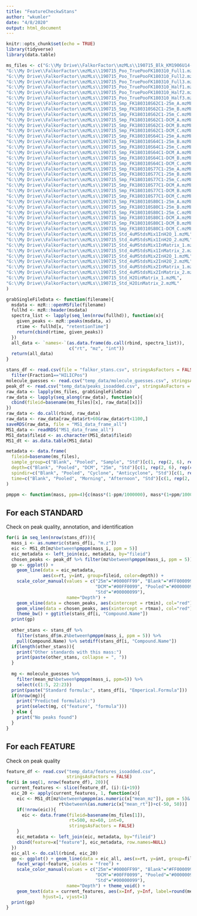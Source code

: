 ```yaml
---
title: "FeatureCheckwStans"
author: "wkumler"
date: "4/8/2020"
output: html_document
---
```


```r
knitr::opts_chunk$set(echo = TRUE)
library(tidyverse)
library(data.table)

ms_files <- c("G:\\My Drive\\FalkorFactor\\mzMLs\\190715_Blk_KM1906U14-Blk_C.mzML", 
"G:\\My Drive\\FalkorFactor\\mzMLs\\190715_Poo_TruePooFK180310_Full1.mzML", 
"G:\\My Drive\\FalkorFactor\\mzMLs\\190715_Poo_TruePooFK180310_Full2.mzML", 
"G:\\My Drive\\FalkorFactor\\mzMLs\\190715_Poo_TruePooFK180310_Full3.mzML", 
"G:\\My Drive\\FalkorFactor\\mzMLs\\190715_Poo_TruePooFK180310_Half1.mzML", 
"G:\\My Drive\\FalkorFactor\\mzMLs\\190715_Poo_TruePooFK180310_Half2.mzML", 
"G:\\My Drive\\FalkorFactor\\mzMLs\\190715_Poo_TruePooFK180310_Half3.mzML", 
"G:\\My Drive\\FalkorFactor\\mzMLs\\190715_Smp_FK180310S62C1-25m_A.mzML", 
"G:\\My Drive\\FalkorFactor\\mzMLs\\190715_Smp_FK180310S62C1-25m_B.mzML", 
"G:\\My Drive\\FalkorFactor\\mzMLs\\190715_Smp_FK180310S62C1-25m_C.mzML", 
"G:\\My Drive\\FalkorFactor\\mzMLs\\190715_Smp_FK180310S62C1-DCM_A.mzML", 
"G:\\My Drive\\FalkorFactor\\mzMLs\\190715_Smp_FK180310S62C1-DCM_B.mzML", 
"G:\\My Drive\\FalkorFactor\\mzMLs\\190715_Smp_FK180310S62C1-DCM_C.mzML", 
"G:\\My Drive\\FalkorFactor\\mzMLs\\190715_Smp_FK180310S64C1-25m_A.mzML", 
"G:\\My Drive\\FalkorFactor\\mzMLs\\190715_Smp_FK180310S64C1-25m_B.mzML", 
"G:\\My Drive\\FalkorFactor\\mzMLs\\190715_Smp_FK180310S64C1-25m_C.mzML", 
"G:\\My Drive\\FalkorFactor\\mzMLs\\190715_Smp_FK180310S64C1-DCM_A.mzML", 
"G:\\My Drive\\FalkorFactor\\mzMLs\\190715_Smp_FK180310S64C1-DCM_B.mzML", 
"G:\\My Drive\\FalkorFactor\\mzMLs\\190715_Smp_FK180310S64C1-DCM_C.mzML", 
"G:\\My Drive\\FalkorFactor\\mzMLs\\190715_Smp_FK180310S77C1-25m_A.mzML", 
"G:\\My Drive\\FalkorFactor\\mzMLs\\190715_Smp_FK180310S77C1-25m_B.mzML", 
"G:\\My Drive\\FalkorFactor\\mzMLs\\190715_Smp_FK180310S77C1-25m_C.mzML", 
"G:\\My Drive\\FalkorFactor\\mzMLs\\190715_Smp_FK180310S77C1-DCM_A.mzML", 
"G:\\My Drive\\FalkorFactor\\mzMLs\\190715_Smp_FK180310S77C1-DCM_B.mzML", 
"G:\\My Drive\\FalkorFactor\\mzMLs\\190715_Smp_FK180310S77C1-DCM_C.mzML", 
"G:\\My Drive\\FalkorFactor\\mzMLs\\190715_Smp_FK180310S80C1-25m_A.mzML", 
"G:\\My Drive\\FalkorFactor\\mzMLs\\190715_Smp_FK180310S80C1-25m_B.mzML", 
"G:\\My Drive\\FalkorFactor\\mzMLs\\190715_Smp_FK180310S80C1-25m_C.mzML", 
"G:\\My Drive\\FalkorFactor\\mzMLs\\190715_Smp_FK180310S80C1-DCM_A.mzML", 
"G:\\My Drive\\FalkorFactor\\mzMLs\\190715_Smp_FK180310S80C1-DCM_B.mzML", 
"G:\\My Drive\\FalkorFactor\\mzMLs\\190715_Smp_FK180310S80C1-DCM_C.mzML", 
"G:\\My Drive\\FalkorFactor\\mzMLs\\190715_Std_4uMStdsMix1InH2O_1.mzML", 
"G:\\My Drive\\FalkorFactor\\mzMLs\\190715_Std_4uMStdsMix1InH2O_2.mzML", 
"G:\\My Drive\\FalkorFactor\\mzMLs\\190715_Std_4uMStdsMix1InMatrix_1.mzML", 
"G:\\My Drive\\FalkorFactor\\mzMLs\\190715_Std_4uMStdsMix1InMatrix_2.mzML", 
"G:\\My Drive\\FalkorFactor\\mzMLs\\190715_Std_4uMStdsMix2InH2O_1.mzML", 
"G:\\My Drive\\FalkorFactor\\mzMLs\\190715_Std_4uMStdsMix2InH2O_2.mzML", 
"G:\\My Drive\\FalkorFactor\\mzMLs\\190715_Std_4uMStdsMix2InMatrix_1.mzML", 
"G:\\My Drive\\FalkorFactor\\mzMLs\\190715_Std_4uMStdsMix2InMatrix_2.mzML", 
"G:\\My Drive\\FalkorFactor\\mzMLs\\190715_Std_H2OinMatrix_1.mzML", 
"G:\\My Drive\\FalkorFactor\\mzMLs\\190715_Std_H2OinMatrix_2.mzML"
)

grabSingleFileData <- function(filename){
  msdata <- mzR:::openMSfile(filename)
  fullhd <- mzR::header(msdata)
  spectra_list <- lapply(seq_len(nrow(fullhd)), function(x){
    given_peaks <- mzR::peaks(msdata, x)
    rtime <- fullhd[x, "retentionTime"]
    return(cbind(rtime, given_peaks))
  })
  all_data <- `names<-`(as.data.frame(do.call(rbind, spectra_list)), 
                        c("rt", "mz", "int"))
  return(all_data)
}
```


```r
stans_df <- read.csv(file = "falkor_stans.csv", stringsAsFactors = FALSE) %>%
  filter(Fraction1=="HILICPos")
molecule_guesses <- read.csv("temp_data/molecule_guesses.csv", stringsAsFactors = FALSE)
peak_df <- read.csv("temp_data/peaks_isoadded.csv", stringsAsFactors = FALSE)
raw_data <- lapply(ms_files, grabSingleFileData)
raw_data <- lapply(seq_along(raw_data), function(x){
  cbind(fileid=basename(ms_files)[x], raw_data[[x]])
})
raw_data <- do.call(rbind, raw_data)
raw_data <- raw_data[raw_data$rt>60&raw_data$rt<1100,]
saveRDS(raw_data, file = "MS1_data_frame_all")
MS1_data <- readRDS("MS1_data_frame_all")
MS1_data$fileid <- as.character(MS1_data$fileid)
MS1_dt <- as.data.table(MS1_data)

metadata <- data.frame(
  fileid=basename(ms_files),
  sample_group=c("Blank", "Pooled", "Sample", "Std")[c(1, rep(2, 6), rep(3, 24), rep(4, 10))],
  depth=c("Blank", "Pooled", "DCM", "25m", "Std")[c(1, rep(2, 6), rep(c(rep(3, 3), rep(4, 3)), 4), rep(5, 10))],
  spindir=c("Blank", "Pooled", "Cyclone", "Anticyclone", "Std")[c(1, rep(2, 6), rep(3, 12), rep(4, 12), rep(5, 10))],
  time=c("Blank", "Pooled", "Morning", "Afternoon", "Std")[c(1, rep(2, 6), rep(c(rep(3, 6), rep(4, 6)), 2), rep(5, 10))], stringsAsFactors = FALSE
)

pmppm <- function(mass, ppm=4){c(mass*(1-ppm/1000000), mass*(1+ppm/1000000))}
```


## For each STANDARD

Check on peak quality, annotation, and identification

```r
for(i in seq_len(nrow(stans_df))){
  mass_i <- as.numeric(stans_df[i, "m.z"])
  eic <- MS1_dt[mz%between%pmppm(mass_i, ppm = 5)]
  eic_metadata <- left_join(eic, metadata, by="fileid")
  chosen_peaks <- peak_df %>% filter(mz%between%pmppm(mass_i, ppm = 5))
  gp <- ggplot() + 
    geom_line(data = eic_metadata, 
              aes(x=rt, y=int, group=fileid, color=depth)) +
    scale_color_manual(values = c("25m"="#0000FF99", "Blank"="#FF000099", 
                                  "DCM"="#00FF0099", "Pooled"="#00000099",
                                  "Std"="#00000099"), 
                       name="Depth") +
    geom_vline(data = chosen_peaks, aes(xintercept = rtmin), col="red") +
    geom_vline(data = chosen_peaks, aes(xintercept = rtmax), col="red") +
    theme_bw() + ggtitle(stans_df[i, "Compound.Name"])
  print(gp)
  
  other_stans <- stans_df %>%
    filter(stans_df$m.z%between%pmppm(mass_i, ppm = 5)) %>%
    pull(Compound.Name) %>% setdiff(stans_df[i, "Compound.Name"])
  if(length(other_stans)){
    print("Other standards with this mass:")
    print(paste(other_stans, collapse = ", "))
  }
  
  mg <- molecule_guesses %>%
    filter(mean_mz%between%pmppm(mass_i, ppm=5)) %>%
    select(c(1:5, 22:23))
  print(paste("Standard formula:", stans_df[i, "Emperical.Formula"]))
  if(nrow(mg)){
    print("Predicted formula(s):")
    print(select(mg, c("feature", "formula")))
  } else {
    print("No peaks found")
  }
}
```

## For each FEATURE

Check on peak quality

```r
feature_df <- read.csv("temp_data/features_isoadded.csv", 
                       stringsAsFactors = FALSE)
for(i in seq(1, nrow(feature_df), 20)){
  current_features <- slice(feature_df, (i):(i+19))
  eic_20 <- apply(current_features, 1, function(x){
    eic <- MS1_dt[mz%between%pmppm(as.numeric(x["mean_mz"]), ppm = 5)&
                    rt%between%(as.numeric(x["mean_rt"])+c(-50, 50))]
    if(!nrow(eic)){
      eic <- data.frame(fileid=basename(ms_files[1]), 
                        rt=500, mz=60, int=0,
                        stringsAsFactors = FALSE)
    }
    eic_metadata <- left_join(eic, metadata, by="fileid")
    cbind(feature=x["feature"], eic_metadata, row.names=NULL)
  })
  eic_all <- do.call(rbind, eic_20)
  gp <- ggplot() + geom_line(data = eic_all, aes(x=rt, y=int, group=fileid, color=depth)) +
    facet_wrap(~feature, scales = "free") +
    scale_color_manual(values = c("25m"="#0000FF99", "Blank"="#FF000099", 
                                  "DCM"="#00FF0099", "Pooled"="#00000099",
                                  "Std"="#00000099"), 
                       name="Depth") + theme_void() +
    geom_text(data = current_features, aes(x=Inf, y=Inf, label=round(mean_q)),
              hjust=1, vjust=1)
  print(gp)
}
```
